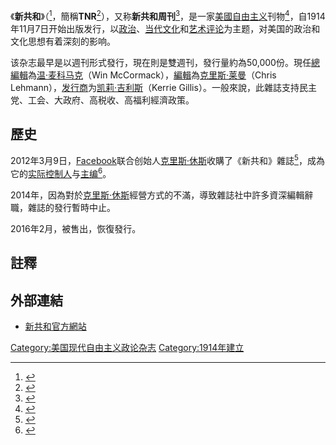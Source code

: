 {{Infobox magazine
| title = 新共和<br/>The New Republic
| image_file = <!-- 檔案不存在 The New Republic (magazine) April 19 2012 cover.jpg -->
| image_size = 200px
| image_caption = ''The New Republic'' cover of April 19, 2012
| editor = [[温·麦科马克|温·麦科马克]]
| editor_title = 主编
| frequency = 雙週刊
| total_circulation = 50,000（2013年）<ref name="circulation2013">{{cite news|last=Haughney|first=Christine|title=At The New Republic, Even Firings Enter the Digital Age|url=https://mediadecoder.blogs.nytimes.com/2013/03/22/at-the-new-republic-even-firings-enter-the-digital-age/|newspaper=[[The_New_York_Times|The New York Times]]|date=March 22, 2013|accessdate=2020-06-30|archive-date=2020-08-09|archive-url=https://web.archive.org/web/20200809040735/https://mediadecoder.blogs.nytimes.com/2013/03/22/at-the-new-republic-even-firings-enter-the-digital-age/|dead-url=no}}</ref>
| circulation_year = 
| category = 社論雜誌
| publisher = [[凯莉·吉利斯|凯莉·吉利斯]]
| firstdate = 1914年11月7日<ref name="Dorreboom1991">{{cite book|author=Iris Dorreboom|title="The Challenge of Our Time": Woodrow Wilson, Herbert Croly, Randolph Bourne and the Making of Modern America|url=https://books.google.com/books?id=FwbOk4gLyWwC&pg=PA145|year=1991|publisher=Rodopi|isbn=90-5183-304-0|pages=145–|access-date=2020-06-30|archive-date=2021-06-07|archive-url=https://web.archive.org/web/20210607140328/https://books.google.com/books?id=FwbOk4gLyWwC&pg=PA145|dead-url=no}}</ref>
| country = [[美國|美國]]
| based = [[華盛頓特區|華盛頓特區]]
| language = [[英語|英語]]
| website = [http://www.tnr.com/ tnr.com]
| issn = 0028-6583
}}
《'''新共和'''》（{{lang-en|The New Republic}}<ref name="卡尔·纽波特2017">{{cite book|author=卡尔·纽波特|title=Deep Work深度工作力: 浅薄时代，个人成功的关键能力|url=https://books.google.com/books?id=c_sxDwAAQBAJ&pg=PA88|date=21 July 2017|publisher=时报文化出版|isbn=978-957-13-7063-7|pages=88–|access-date=2020-06-30|archive-date=2021-06-07|archive-url=https://web.archive.org/web/20210607142338/https://books.google.com/books?id=c_sxDwAAQBAJ&pg=PA88|dead-url=no}}</ref>，簡稱'''TNR'''<ref name="McCusker2005">{{cite book|author=Gerry McCusker|title=Talespin: Public Relations Disasters-inside Stories & Lessons Learnt|url=https://books.google.com/books?id=3_sqlzml3fcC&pg=PA129|year=2005|publisher=Kogan Page Publishers|isbn=978-0-7494-4259-0|pages=129–|access-date=2020-06-30|archive-date=2020-08-01|archive-url=https://web.archive.org/web/20200801015131/https://books.google.com/books?id=3_sqlzml3fcC&pg=PA129|dead-url=no}}</ref>），又称'''新共和周刊'''<ref name="((新聞學))2007">{{cite book|author=陳柏安 ((新聞學))|title=部落格: 改變世界的資訊革命|url=https://books.google.com/books?id=eTr3sDb0ERQC&pg=RA3-PA94|year=2007|publisher=五南圖書出版股份有限公司|isbn=978-957-11-4593-8|pages=3–|access-date=2020-06-30|archive-date=2020-08-01|archive-url=https://web.archive.org/web/20200801002215/https://books.google.com/books?id=eTr3sDb0ERQC&pg=RA3-PA94|dead-url=no}}</ref>，是一家[[美國|美國]][[自由主义|自由主义]]刊物<ref name="李金銓2013">{{cite book|author=李金銓|title=報人報國: 中國新聞史的另一種讀法|url=https://books.google.com/books?id=QAO6DwAAQBAJ&pg=PA149|date=15 April 2013|publisher=中文大學出版社|isbn=978-962-996-554-9|pages=149–|access-date=2020-06-30|archive-date=2020-07-14|archive-url=https://web.archive.org/web/20200714140816/https://books.google.com/books?id=QAO6DwAAQBAJ&pg=PA149|dead-url=no}}</ref>，自1914年11月7日开始出版发行，以[[政治|政治]]、[[当代|当代]][[文化|文化]]和[[艺术评论|艺术评论]]为主题，对美国的政治和文化思想有着深刻的影响。

该杂志最早是以週刊形式發行，現在則是雙週刊，發行量約為50,000份。現任[[總編輯|總編輯]]為[[温·麦科马克|温·麦科马克]]（Win McCormack），[[編輯|編輯]]為[[克里斯·莱曼|克里斯·莱曼]]（Chris Lehmann），[[发行商|发行商]]为[[凯莉·吉利斯|凯莉·吉利斯]]（Kerrie Gillis）。一般來說，此雜誌支持民主党、工会、大政府、高税收、高福利經濟政策。

==歷史==
2012年3月9日，[[Facebook|Facebook]]联合创始人[[克里斯·休斯|克里斯·休斯]]收購了《新共和》雜誌<ref name="Drezner2017">{{cite book|author=Daniel Drezner|title=The Ideas Industry|url=https://books.google.com/books?id=HuEwDgAAQBAJ&pg=PT205|date=1 March 2017|publisher=Oxford University Press|isbn=978-0-19-026462-8|pages=205–|access-date=2020-06-30|archive-date=2020-07-10|archive-url=https://web.archive.org/web/20200710152234/https://books.google.com/books?id=HuEwDgAAQBAJ&pg=PT205|dead-url=no}}</ref>，成為它的[[实际控制人|实际控制人]]与[[主编|主编]]<ref>{{cite news |last=Byers |first=Dylan |url=http://www.politico.com/blogs/media/2012/03/new-republic-owner-editor-chris-hughes-116915.html |title=New Republic owner, editor: Chris Hughes |newspaper=Politico |date=March 9, 2012 |accessdate= |archive-date=2013-05-11 |archive-url=https://web.archive.org/web/20130511120407/http://www.politico.com/blogs/media/2012/03/new-republic-owner-editor-chris-hughes-116915.html |dead-url=no }}</ref>。

2014年，因為對於[[克里斯·休斯|克里斯·休斯]]經營方式的不滿，導致雜誌社中許多資深編輯辭職，雜誌的發行暫時中止。

2016年2月，被售出，恢復發行。

==註釋==
{{reflist}}
==外部連結==
*[http://www.tnr.com 新共和官方網站] {{Wayback|url=http://www.tnr.com/ |date=20071020224918 }}
{{DEFAULTSORT:The New Republic}}
[[Category:美国现代自由主义政论杂志|Category:美国现代自由主义政论杂志]]
[[Category:1914年建立|Category:1914年建立]]